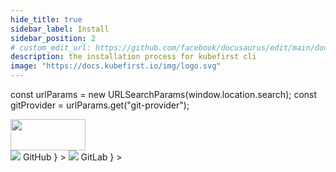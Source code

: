 ```yaml
---
hide_title: true
sidebar_label: Install
sidebar_position: 2
# custom_edit_url: https://github.com/facebook/docusaurus/edit/main/docs/api-doc-markdown.md
description: the installation process for kubefirst cli
image: "https://docs.kubefirst.io/img/logo.svg"
---
```

const urlParams = new URLSearchParams(window.location.search);
const gitProvider = urlParams.get("git-provider");  


<div
  style={{
    display: "flex",
    justifyContent: "flex-end",
    alignItems: "center",
  }}
>
  <div>
    <img src={config.CIVO_LOGO_URL} height="50" width="120" />
  </div>
</div>


<Tabs groupId="git_provider" defaultValue="github" queryString>
    <TabItem 
      attributes={{className: styles.github}}
      value="github" 
      label={
        <div className="git-tab">
          <img src="https://assets.kubefirst.com/console/github.svg" />
          <span>GitHub</span>
        </div>
      }
    >
      <GitHubInstall />
    </TabItem>
    <TabItem 
      value="gitlab"
      attributes={{className: styles.gitlab}}
      label={
        <div className="git-tab">
          <img src="https://assets.kubefirst.com/console/gitlab.svg" />
          <span>GitLab</span>
        </div>
      }
    >
      <GitLabInstall />
    </TabItem>
</Tabs>

